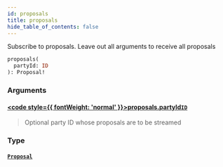 ```yaml
---
id: proposals
title: proposals
hide_table_of_contents: false
---
```








Subscribe to proposals. Leave out all arguments to receive all proposals

```graphql
proposals(
  partyId: ID
): Proposal!
```


### Arguments

#### [<code style={{ fontWeight: 'normal' }}>proposals.<b>partyId</b></code>](#)<Bullet />[`ID`](/docs/testnet/graphql/scalars/id) <Badge class="secondary" text="scalar"/>
> Optional party ID whose proposals are to be streamed
> 

### Type

#### [`Proposal`](/docs/testnet/graphql/objects/proposal) <Badge class="secondary" text="object"/>
> 
> 





